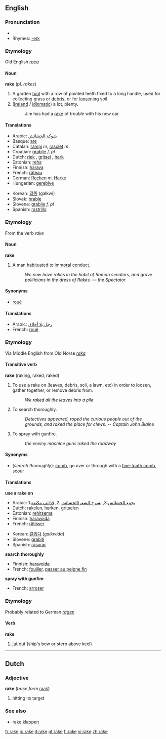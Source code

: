 ==English==
===Pronunciation===
*{{audio|en-us-rake.ogg|Audio (US)}}
*Rhymes: [[Rhymes:English:-eɪk|-eɪk]]
===Etymology===
Old English ''[[raca]]''
====Noun====
'''rake''' (pl. ''rakes'')

#A garden [[tool]] with a row of pointed teeth fixed to a long handle, used for collecting grass or [[debris]], or for [[loosen]]ing soil.
#([[Ireland]] / [[idiomatic]]) a lot, plenty.
#:Jim has had a [[rake]] of trouble with his new car.

====Translations====
{{top}}
*Arabic: [[شوكة الحشائش]] 
*Basque: [[are]]
*Catalan: [[rampí]] ''m'', [[rasclet]] ''m''
*Croatian: [[grablje]] ''f, pl''
*Dutch: [[riek]] {{m}}, [[gritsel]] {{m}}, [[hark#Dutch|hark]] {{m}}
*Estonian: [[reha]]
*Finnish: [[harava]]
*French: [[râteau]] {{m}}
*German: [[Rechen]] ''m'', [[Harke]] {{f}}
*Hungarian: [[gereblye]]
{{mid}}
*Korean: [[갈퀴]] (galkwi) 
*Slovak: [[hrable]]
*Slovene: [[grablje]] ''f, pl''
*Spanish: [[rastrillo]] {{m}}
{{bottom}}

===Etymology===
From the verb ''rake''
====Noun====
'''rake'''

#A man [[habituate]]d to [[immoral]] [[conduct]].
#:''We now have rakes in the habit of Roman senators, and grave politicians in the dress of Rakes. &mdash; the Spectator''

====Synonyms====
* [[roué]]

====Translations====
{{top}}
*Arabic: [[رجل بلا أخلاق]]
*French: [[roué#French|roué]] {{m}}
{{mid}}
{{bottom}}

===Etymology===
Via Middle English from Old Norse ''[[raka]]''
====Transitive verb====
'''rake''' (raking, raked, raked)

#To use a rake on (leaves, debris, soil, a lawn, etc) in order to loosen, gather together, or remove debris from.
#:''We raked all the leaves into a pile''
#To search thoroughly.
#:''Detectives appeared, roped the curious people out of the grounds, and raked the place for clews.  -- Captain John Blaine''
#To spray with gunfire.
#:''the enemy machine guns raked the roadway''

====Synonyms====
*(''search thoroughly''): [[comb]], go over ''or'' through with a [[fine-tooth comb]], [[scour]]

====Translations====
'''use a rake on'''
{{top}}
*Arabic: 1.[[يجمع الحشائش]].3, [[يسرح الشعر\الحشائش]].2, [[قذائف مكثفة]]
*Dutch: [[rakelen]], [[harken]], [[gritselen]]
*Estonian: [[rehitsema]]
*Finnish: [[haravoida]]
*French: [[râtisser]]
{{mid}}
*Korean: [[갈퀴다]] (''galkwida'')
*Slovene: [[grabiti]]
*Spanish: [[rasurar]]
{{bottom}}

'''search thoroughly'''
{{top}}
*Finnish: [[haravoida]]
*French: [[fouiller]], [[passer au peigne fin]]
{{mid}}
{{bottom}}

'''spray with gunfire'''
{{top}}
*French: [[arroser]]
{{mid}}
{{bottom}}

===Etymology===
Probably related to German ''[[ragen]]''
====Verb====
'''rake'''

# [[jut]] out (ship's bow or stern above keel)

----

==Dutch==
=== Adjective ===
'''rake''' (''base form'' [[raak]])

# hitting its target

===See also===
*[[rake klappen]]

[[fr:rake]]
[[io:rake]]
[[it:rake]]
[[pt:rake]]
[[fi:rake]]
[[vi:rake]]
[[zh:rake]]